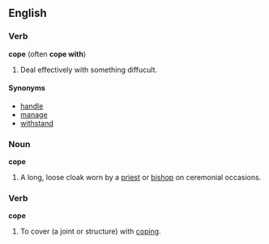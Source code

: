 ==English==

===Verb===
'''cope''' (often '''cope with''')
# Deal effectively with something diffucult.

====Synonyms====
*[[handle]]
*[[manage]]
*[[withstand]]

===Noun===
'''cope'''
# A long, loose cloak worn by a [[priest]] or [[bishop]] on ceremonial occasions.

===Verb===
'''cope'''
# To cover (a joint or structure) with [[coping]].